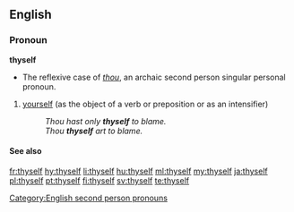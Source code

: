 ==English==
===Pronoun===
'''thyself'''

* The reflexive case of ''[[thou]]'', an archaic second person singular personal pronoun.

# {{context|archaic|_|or|_|literary|informal|lang=en}} [[yourself]] (as the object of a verb or preposition or as an intensifier)
#: ''Thou hast only '''thyself''' to blame.''
#: ''Thou '''thyself''' art to blame.''

====See also====
{{English personal pronouns}}

[[Category:English second person pronouns]]

[[fr:thyself]]
[[hy:thyself]]
[[li:thyself]]
[[hu:thyself]]
[[ml:thyself]]
[[my:thyself]]
[[ja:thyself]]
[[pl:thyself]]
[[pt:thyself]]
[[fi:thyself]]
[[sv:thyself]]
[[te:thyself]]